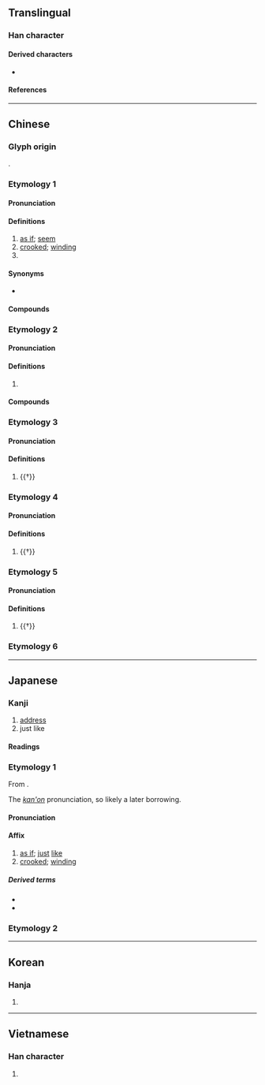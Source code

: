 {{character info/new}}
==Translingual==

===Han character===
{{Han char|rn=40|rad=宀|as=05|sn=8|four=30212|canj=JNIU|ids=⿱宀夗}}

====Derived characters====
* {{l|mul|[[婉]], [[腕]], [[椀]], [[碗]], [[蜿]], [[涴]]}}

====References====
{{Han ref|kx=0284.010|dkj=07110|dj=0561.010|hdz=20922.050|uh=5B9B}}

----

==Chinese==
{{zh-forms}}

===Glyph origin===
{{Han etym}}
{{Han compound|宀|夗|ls=psc|c1=s|c2=p}}.

===Etymology 1===

====Pronunciation====
{{zh-pron
|m=wǎn
|c=jyun2,wun2
|mn=oán
|mc=2
|oc=y,2
|ma=
|cat=con,a,pn
}}

====Definitions====
{{zh-hanzi}}

# [[as if]]; [[seem]]
# [[crooked]]; [[winding]]
# {{surname|lang=zh}}

====Synonyms====
* {{sense|as if}}
{{zh-syn-saurus|好像}}

====Compounds====
{{zh-der|宛丘|宛若|女宗宛在|宛轉|宛若游龍|宛然|宛延|宛宛|宛妙|宛如|宛轉周折|委宛|小宛|立陶宛|英風宛在|音容宛在|聲容宛在}}

===Etymology 2===

====Pronunciation====
{{zh-pron
|m=yuān
|c=jyun1
|mc=1
|oc=n,1
|ma=
|cat=pn
}}

====Definitions====
{{zh-hanzi}}

# {{zh-div|縣}} {{lb|zh|historical}} {{place|zh|t=Yuan|county|of ancient|c/China|established in the Qin dynasty}}

====Compounds====
{{zh-der|大宛}}

===Etymology 3===

====Pronunciation====
{{zh-pron
|m=yǔn,yùn
|cat=v
}}

====Definitions====
{{zh-hanzi}}

# {{†}} {{zh-alt-form|蘊|to [[accumulate]]}}

===Etymology 4===

====Pronunciation====
{{zh-pron
|m=yù
|cat=v
}}

====Definitions====
{{zh-hanzi}}

# {{†}} {{zh-alt-form|鬱|to be [[pent-up]]}}

===Etymology 5===

====Pronunciation====
{{zh-pron
|m=yuè
|cat=a
}}

====Definitions====
{{zh-hanzi}}

# {{†}} {{zh-alt-form|黦|[[yellowish]] [[black]]}}

===Etymology 6===
{{zh-see|豌|ss}}

----

==Japanese==

===Kanji===
{{ja-kanji|grade=|rs=宀05}}

# [[address]]
# just like

====Readings====
{{ja-readings
|goon=おん<をん
|kanon=えん<ゑん
|kun=あ-てる, あたか-も, あて-, ずつ-<づつ-
}}

===Etymology 1===
{{ja-kanjitab|えん|yomi=kanon}}
From {{der|ja|ltc|sort=えん|-}} {{ltc-l|宛|id=2}}.

The ''[[漢音#Japanese|kan'on]]'' pronunciation, so likely a later borrowing.

====Pronunciation====
{{ja-pron|えん|y=kanon}}

====Affix====
{{ja-pos|affix|えん|hhira=ゑん}}

# [[as if]]; [[just]] [[like]]
# [[crooked]]; [[winding]]

=====Derived terms=====
{{der-top}}
* {{ja-r|宛然|えんぜん}}
* {{ja-r|宛転|えんてん}}
{{der-bottom}}

===Etymology 2===
{{ja-kanjitab|あて|yomi=k}}
{{ja-see|あて}}

----

==Korean==

===Hanja===
{{ko-hanja|hangeul=[[완]], [[원]]|rv=wan, won|mr=wan, wŏn}}

# {{defn|lang=ko|sort=宀05}}

----

==Vietnamese==

===Han character===
{{vi-hantu|[[uyển]]|rs=宀05}}

# {{defn|lang=vi|sort=宀05}}